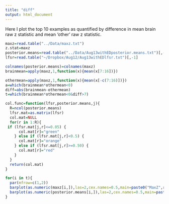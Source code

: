 ```yaml
---
title: "diff"
output: html_document
---
```


Here I plot the top 10 examples as quantified by difference in mean brain raw z statistic and mean 'other' raw z statistic.

```r
maxz=read.table("../Data/maxz.txt")
z.stat=maxz
posterior.means=read.table("../Data/Aug13withEDposterior.means.txt")[,-1]
lfsr=read.table("~/Dropbox/Aug12/Aug13withEDlfsr.txt")[,-1]

colnames(posterior.means)=colnames(maxz)
brainmean=apply(maxz,1,function(x){mean(x[7:16])})

othermean=apply(maxz,1,function(x){mean(x[-c(7:16)])})
a=which(brainmean*othermean<0)
diff=abs(brainmean-othermean)
t=which(brainmean*othermean<0&diff>7)

```

```r
col.func=function(lfsr,posterior.means,j){
  R=ncol(posterior.means)
  lfsr.mat=as.matrix(lfsr)
  col.mat=NULL
  for(r in 1:R){
 if (lfsr.mat[j,r]<=0.05) {
      col.mat[r]="green"
    } else if (lfsr.mat[j,r]<0.5) {
      col.mat[r]="orange"
    } else if (lfsr.mat[j,r]>=0.50) {
      col.mat[r]="red"
    } 
  }
  return(col.mat)
}

```

```r
for(i in t){
  par(mfrow=c(1,2))
  barplot(as.numeric(maxz[i,]),las=2,cex.names=0.5,main=paste0("MaxZ",rownames(maxz)[i]))
  barplot(as.numeric(posterior.means[i,]),las=2,cex.names=0.5,main=paste0("Posteriors",rownames(maxz)[i]),col=col.func(lfsr=lfsr,posterior.means=posterior.means,j = i))
}
```


